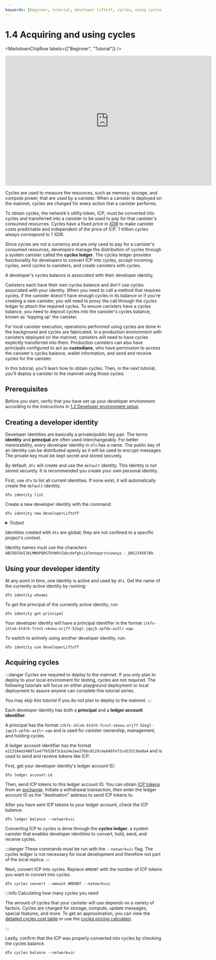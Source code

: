 ```yaml
---
keywords: [beginner, tutorial, developer liftoff, cycles, using cycles, how to get cycles, how are cycles used, convert icp to cycles, use cycles, get cycles]
---
```




# 1.4 Acquiring and using cycles

<MarkdownChipRow labels={["Beginner", "Tutorial"]} />

<div class="text--center">
<p> </p>
</div>
<div class="text--center">
<iframe width="660" height="415" src="https://www.youtube.com/embed/eynEk3Bz7QY?si=EBRlMgOyjHQKkPy4" title="YouTube video player" frameborder="0" allow="accelerometer; autoplay; clipboard-write; encrypted-media; gyroscope; picture-in-picture; web-share" allowfullscreen></iframe> </div>

Cycles are used to measure the resources, such as memory, storage, and compute power, that are used by a <GlossaryTooltip>canister</GlossaryTooltip>. When a canister is deployed on the mainnet, cycles are charged for every action that a canister performs.

To obtain cycles, the network's utility token, ICP, must be converted into cycles and transferred into a canister to be used to pay for that canister's consumed resources. Cycles have a fixed price in [XDR](/docs/references/glossary#x) to make canister costs predictable and independent of the price of ICP. 1 trillion cycles always correspond to 1 XDR.

Since cycles are not a currency and are only used to pay for a canister's consumed resources, developers manage the distribution of cycles through a system canister called the **cycles ledger**. The cycles ledger provides functionality for developers to convert ICP into cycles, accept incoming cycles, send cycles to canisters, and create canisters with cycles.

A developer's cycles balance is associated with their developer identity.

Canisters each have their own cycles balance and don't use cycles associated with your identity. When you need to call a method that requires cycles, if the canister doesn't have enough cycles in its balance or if you're creating a new canister, you will need to proxy the call through the cycles ledger to attach the required cycles. To ensure canisters have a cycles balance, you need to deposit cycles into the canister's cycles balance, known as 'topping up' the canister.

For local canister execution, operations performed using cycles are done in the background and cycles are fabricated. In a production environment with canisters deployed on the mainnet, canisters will need to have cycles explicitly transferred into them. Production canisters can also have principals configured to act as **custodians**, who have permission to access the canister's cycles balance, wallet information, and send and receive cycles for the canister.

In this tutorial, you'll learn how to obtain cycles. Then, in the next tutorial, you'll deploy a canister to the mainnet using those cycles.

## Prerequisites

Before you start, verify that you have set up your developer environment according to the instructions in [1.2 Developer environment setup](/docs/tutorials/developer-liftoff/level-1/1.2-dev-env).

## Creating a developer identity

Developer identities are basically a private/public key pair. The terms **identity** and **principal** are often used interchangeably. For better memorability, every developer identity in `dfx` has a name. The public key of an identity can be distributed openly as it will be used to encrypt messages. The private key must be kept secret and stored securely.

By default, `dfx` will create and use the `default` identity. This identity is not stored securely. It is recommended you create your own personal identity.

First, use `dfx` to list all current identities. If none exist, it will automatically create the `default` identity.

```
dfx identity list
```

Create a new developer identity with the command:

```
dfx identity new DeveloperLiftoff
```

<details>
<summary>Output</summary>

```
Your seed phrase for identity 'DeveloperLiftoff': hotel knock any token tooth deal fossil salmon coral idea tip weapon cotton save fiction major arrive history library clerk depth poet path guide
Write it down in a safe place, as this information can be used to reconstruct your key in case of emergency.
Created identity: "DeveloperLiftoff".
```

</details>

Identities created with `dfx` are global; they are not confined to a specific project's context.

Identity names must use the characters `ABCDEFGHIJKLMNOPQRSTUVWXYZabcdefghijklmnopqrstuvwxyz.-_@0123456789`.

## Using your developer identity

At any point in time, one identity is active and used by `dfx`. Get the name of the currently active identity by running:

```
dfx identity whoami
```

To get the principal of the currently active identity, run:

```
dfx identity get-principal
```

Your developer identity will have a principal identifier in the format `itk7v-ihlxk-ktdrh-fcnst-vkoou-orj77-52ogl-jqwj5-zpfdv-az3lr-xqe`.

To switch to actively using another developer identity, run:

```
dfx identity use DeveloperLiftoff
```

## Acquiring cycles

:::danger
Cycles are required to deploy to the mainnet. If you only plan to deploy to your local environment for testing, cycles are not required. The following tutorials will focus on either playground deployment or local deployment to assure anyone can complete this tutorial series.

You may skip this tutorial if you do not plan to deploy to the mainnet.
:::


Each developer identity has both a **principal** and a **ledger account identifier**.

A principal has the format `itk7v-ihlxk-ktdrh-fcnst-vkoou-orj77-52ogl-jqwj5-zpfdv-az3lr-xqe` and is used for canister ownership, management, and holding cycles.

A ledger account identifier has the format `e213184a548871a47fb526f3cba24e2ee2fbbc8129c4ab497ef2ce535130a0a4` and is used to send and receive tokens like ICP.

First, get your developer identity's ledger account ID:

```
dfx ledger account-id
```

Then, send ICP tokens to this ledger account ID. You can obtain [ICP tokens](https://internetcomputer.org/icp-tokens) from an [exchange](https://coinmarketcap.com/currencies/internet-computer/markets). Initiate a withdrawal transaction, then enter the ledger account ID as the "destination" address to send ICP tokens to.

After you have sent ICP tokens to your ledger account, check the ICP balance.

```
dfx ledger balance --network=ic
```

Converting ICP to cycles is done through the **cycles ledger**, a system canister that enables developer identities to convert, hold, send, and receive cycles.

:::danger
These commands must be run with the `--network=ic` flag. The cycles ledger is not necessary for local development and therefore not part of the local replica.
:::

Next, convert ICP into cycles. Replace `AMOUNT` with the number of ICP tokens you want to convert into cycles.

```
dfx cycles convert --amount AMOUNT --network=ic
```

:::info Calculating how many cycles you need

The amount of cycles that your canister will use depends on a variety of factors. Cycles are charged for storage, compute, update messages, special features, and more. To get an approximation, you can view the [detailed cycles cost table](/docs/building-apps/essentials/gas-cost) or use the [cycles pricing calculator](/docs/building-apps/essentials/cost-estimations-and-examples).

:::

Lastly, confirm that the ICP was properly converted into cycles by checking the cycles balance.

```
dfx cycles balance --network=ic
```


<TutorialFooter />